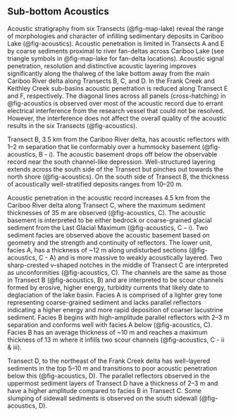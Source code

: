 ## Sub-bottom Acoustics

Acoustic stratigraphy from six Transects (@fig-map-lake) reveal the range of morphologies and character of infilling sedimentary deposits in Cariboo Lake (@fig-acoustics). Acoustic penetration is limited in Transects A and E by coarse sediments proximal to river fan-deltas across Cariboo Lake (see triangle symbols in @fig-map-lake for fan-delta locations). Acoustic signal penetration, resolution and distinctive acoustic layering improves significantly along the thalweg of the lake bottom away from the main Cariboo River delta along Transects B, C, and D. In the Frank Creek and Keithley Creek sub-basins acoustic penetration is reduced along Transect E and F, respectively. The diagonal lines across all panels (cross-hatching) in @fig-acoustics is observed over most of the acoustic record due to errant electrical interference from the research vessel that could not be resolved. However, the interference does not affect the overall quality of the acoustic results in the six Transects (@fig-acoustics).

Transect B, 3.5 km from the Cariboo River delta, has acoustic reflectors with 1–2 m separation that lie conformably over a hummocky basement (@fig-acoustics, B - i). The acoustic basement drops off below the observable record near the south channel-like depression. Well-structured layering extends across the south side of the Transect but pinches out towards the north shore (@fig-acoustics). On the south side of Transect B, the thickness of acoustically well-stratified deposits ranges from 10–20 m.

Acoustic penetration in the acoustic record increases 4.5 km from the Cariboo River delta along Transect C, where the maximum sediment thicknesses of 35 m are observed (@fig-acoustics, C). The acoustic basement is interpreted to be either bedrock or coarse-grained glacial sediment from the Last Glacial Maximum (@fig-acoustics, C – i). Two sediment facies are observed above the acoustic basement based on geometry and the strength and continuity of reflectors. The lower unit, facies A, has a thickness of ~12 m along undisturbed sections (@fig-acoustics, C - A) and is more massive to weakly acoustically layered. Two sharp-crested v-shaped notches in the middle of Transect C are interpreted as unconformities (@fig-acoustics, C). The channels are the same as those in Transect B (@fig-acoustics, B) and are interpreted to be scour channels formed by erosive, higher energy, turbidity currents that likely date to deglaciation of the lake basin. Facies A is comprised of a lighter grey tone representing coarse-grained sediment and lacks parallel reflectors indicating a higher energy and more rapid deposition of coarser lacustrine sediment. Facies B begins with high-amplitude parallel reflectors with 2–3 m separation and conforms well with facies A below (@fig-acoustics, C). Facies B has an average thickness of ~10 m and reaches a maximum thickness of 13 m where it infills two scour channels (@fig-acoustics, C - ii & iii). 

Transect D, to the northeast of the Frank Creek delta has well-layered sediments in the top 5–10 m and transitions to poor acoustic penetration below this (@fig-acoustics, D). The parallel reflectors observed in the uppermost sediment layers of Transect D have a thickness of 2–3 m and have a higher amplitude compared to facies B in Transect C. Some slumping of sidewall sediments is observed on the south sidewall (@fig-acoustics, D).
